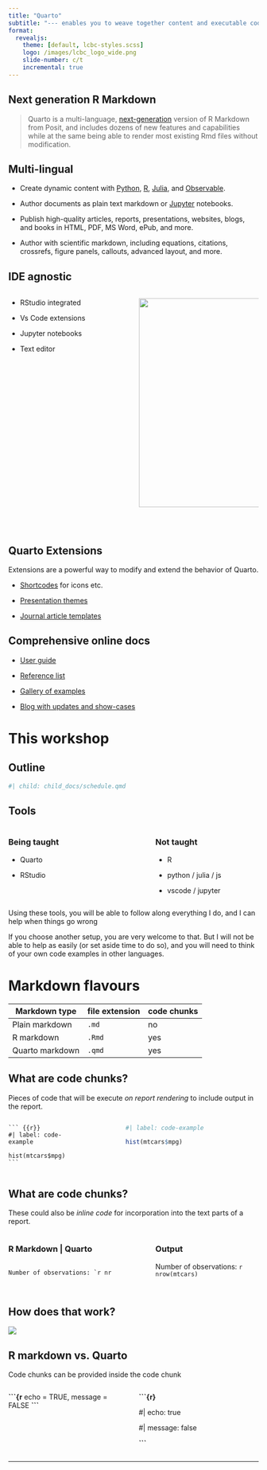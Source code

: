```yaml
---
title: "Quarto"
subtitle: "--- enables you to weave together content and executable code into a finished document --- "
format:
  revealjs: 
    theme: [default, lcbc-styles.scss]
    logo: /images/lcbc_logo_wide.png
    slide-number: c/t
    incremental: true
---
```


## Next generation R Markdown {.center}

> Quarto is a multi-language, [next-generation](https://quarto.org/docs/faq/rmarkdown.html) version of R Markdown from Posit, and includes dozens of new features and capabilities while at the same being able to render most existing Rmd files without modification.

## Multi-lingual {.center}

-   Create dynamic content with [Python](https://quarto.org/docs/computations/python.html), [R](https://quarto.org/docs/computations/r.html), [Julia](https://quarto.org/docs/computations/julia.html), and [Observable](https://quarto.org/docs/computations/ojs.html).

-   Author documents as plain text markdown or [Jupyter](https://jupyter.org/) notebooks.

-   Publish high-quality articles, reports, presentations, websites, blogs, and books in HTML, PDF, MS Word, ePub, and more.

-   Author with scientific markdown, including equations, citations, crossrefs, figure panels, callouts, advanced layout, and more.

## IDE agnostic {.center}

::: columns
::: {.column width="50%"}
-   RStudio integrated

-   Vs Code extensions

-   Jupyter notebooks

-   Text editor
:::

::: {.column width="50%"}
![](images/paste-CB1712F8.png){width="420"}

\
:::
:::

## Quarto Extensions {.center}

Extensions are a powerful way to modify and extend the behavior of Quarto.

-   [Shortcodes](https://quarto.org/docs/extensions/listing-filters.html) for icons etc.

-   [Presentation themes](https://quarto.org/docs/extensions/listing-revealjs.html)

-   [Journal article templates](https://quarto.org/docs/extensions/listing-journals.html)

## Comprehensive online docs {.center}

-   [User guide](https://quarto.org/docs/guide/)

-   [Reference list](https://quarto.org/docs/reference/)

-   [Gallery of examples](https://quarto.org/docs/gallery/)

-   [Blog with updates and show-cases](https://quarto.org/docs/blog/)

# This workshop

## Outline {.center}

::: nonincremental
```r
#| child: child_docs/schedule.qmd
```
:::

## Tools {.center}

::: columns
::: {.column width="45%"}
### Being taught

-   Quarto

-   RStudio
:::

::: {.column width="10%"}
:::

::: {.column width="45%"}
### Not taught

-   R

-   python / julia / js

-   vscode / jupyter
:::
:::

::: notes
Using these tools, you will be able to follow along everything I do, and I can help when things go wrong

If you choose another setup, you are very welcome to that. But I will not be able to help as easily (or set aside time to do so), and you will need to think of your own code examples in other languages.
:::

# Markdown flavours

| Markdown type   | file extension | code chunks |
|-----------------|----------------|-------------|
| Plain markdown  | `.md`          | no          |
| R markdown      | `.Rmd`         | yes         |
| Quarto markdown | `.qmd`         | yes         |

## What are code chunks?

Pieces of code that will be execute *on report rendering* to include output in the report.

::: columns
::: {.column width="32%"}
````         
``` {{r}}
#| label: code-example

hist(mtcars$mpg)
```
````
:::

::: {.column width="10%"}
:::

::: {.column width="58%"}
```r
#| label: code-example

hist(mtcars$mpg)
```
:::
:::

## What are code chunks?

These could also be *inline code* for incorporation into the text parts of a report.

::: columns
::: {.column width="45%"}
### R Markdown \| Quarto

```{=html}
<div class="sourceCode">
<pre class="sourceCode markdown">
<code class="sourceCode markdown">
Number of observations: &#96;r nrow(mtcars)&#96; . 
</code>
</pre>
</div>
```
:::

::: {.column width="10%"}
:::

::: {.column width="45%"}
### Output

Number of observations: `r nrow(mtcars)`
:::
:::

## How does that work? {.center}

![](images/rstudio-qmd-how-it-works.png)

## R markdown vs. Quarto

Code chunks can be provided inside the code chunk

::: columns
::: {.column width="50%"}
**\`\`\`{r** echo = TRUE, message = FALSE **\`\`\`**
:::

::: {.column width="50%"}
**\`\`\`{r}**

#\| echo: true

#\| message: false

**\`\`\`**
:::
:::

------------------------------------------------------------------------
